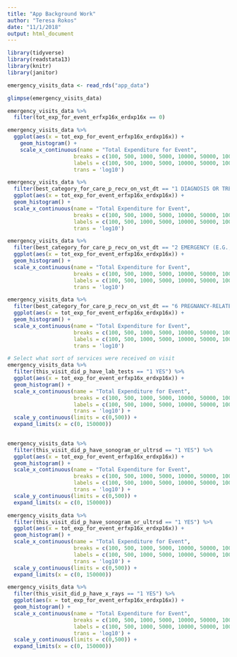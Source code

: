 ```yaml
---
title: "App Background Work"
author: "Teresa Rokos"
date: "11/1/2018"
output: html_document
---
```


```r
library(tidyverse)
library(readstata13)
library(knitr)
library(janitor)

emergency_visits_data <- read_rds("app_data")

glimpse(emergency_visits_data)

emergency_visits_data %>% 
  filter(tot_exp_for_event_erfxp16x_erdxp16x == 0)

emergency_visits_data %>% 
  ggplot(aes(x = tot_exp_for_event_erfxp16x_erdxp16x)) + 
    geom_histogram() + 
    scale_x_continuous(name = "Total Expenditure for Event", 
                     breaks = c(100, 500, 1000, 5000, 10000, 50000, 100000),
                     labels = c(100, 500, 1000, 5000, 10000, 50000, 100000),
                     trans = 'log10')

emergency_visits_data %>% 
  filter(best_category_for_care_p_recv_on_vst_dt == "1 DIAGNOSIS OR TREATMENT") %>% 
  ggplot(aes(x = tot_exp_for_event_erfxp16x_erdxp16x)) + 
  geom_histogram() + 
  scale_x_continuous(name = "Total Expenditure for Event", 
                     breaks = c(100, 500, 1000, 5000, 10000, 50000, 100000),
                     labels = c(100, 500, 1000, 5000, 10000, 50000, 100000),
                     trans = 'log10')

emergency_visits_data %>% 
  filter(best_category_for_care_p_recv_on_vst_dt == "2 EMERGENCY (E.G., ACCIDENT OR INJURY)") %>% 
  ggplot(aes(x = tot_exp_for_event_erfxp16x_erdxp16x)) + 
  geom_histogram() + 
  scale_x_continuous(name = "Total Expenditure for Event", 
                     breaks = c(100, 500, 1000, 5000, 10000, 50000, 100000),
                     labels = c(100, 500, 1000, 5000, 10000, 50000, 100000),
                     trans = 'log10')

emergency_visits_data %>% 
  filter(best_category_for_care_p_recv_on_vst_dt == "6 PREGNANCY-RELATED (INC PRENATAL/ DELV)") %>% 
  ggplot(aes(x = tot_exp_for_event_erfxp16x_erdxp16x)) + 
  geom_histogram() + 
  scale_x_continuous(name = "Total Expenditure for Event", 
                     breaks = c(100, 500, 1000, 5000, 10000, 50000, 100000),
                     labels = c(100, 500, 1000, 5000, 10000, 50000, 100000),
                     trans = 'log10')

# Select what sort of services were received on visit
emergency_visits_data %>% 
  filter(this_visit_did_p_have_lab_tests == "1 YES") %>% 
  ggplot(aes(x = tot_exp_for_event_erfxp16x_erdxp16x)) + 
  geom_histogram() + 
  scale_x_continuous(name = "Total Expenditure for Event", 
                     breaks = c(100, 500, 1000, 5000, 10000, 50000, 100000),
                     labels = c(100, 500, 1000, 5000, 10000, 50000, 100000),
                     trans = 'log10') +
  scale_y_continuous(limits = c(0,500)) +
  expand_limits(x = c(0, 150000))
  

emergency_visits_data %>% 
  filter(this_visit_did_p_have_sonogram_or_ultrsd == "1 YES") %>% 
  ggplot(aes(x = tot_exp_for_event_erfxp16x_erdxp16x)) + 
  geom_histogram() + 
  scale_x_continuous(name = "Total Expenditure for Event", 
                     breaks = c(100, 500, 1000, 5000, 10000, 50000, 100000),
                     labels = c(100, 500, 1000, 5000, 10000, 50000, 100000),
                     trans = 'log10') +
  scale_y_continuous(limits = c(0,500)) +
  expand_limits(x = c(0, 150000))

emergency_visits_data %>% 
  filter(this_visit_did_p_have_sonogram_or_ultrsd == "1 YES") %>% 
  ggplot(aes(x = tot_exp_for_event_erfxp16x_erdxp16x)) + 
  geom_histogram() + 
  scale_x_continuous(name = "Total Expenditure for Event", 
                     breaks = c(100, 500, 1000, 5000, 10000, 50000, 100000),
                     labels = c(100, 500, 1000, 5000, 10000, 50000, 100000),
                     trans = 'log10') +
  scale_y_continuous(limits = c(0,500)) +
  expand_limits(x = c(0, 150000))

emergency_visits_data %>% 
  filter(this_visit_did_p_have_x_rays == "1 YES") %>% 
  ggplot(aes(x = tot_exp_for_event_erfxp16x_erdxp16x)) + 
  geom_histogram() + 
  scale_x_continuous(name = "Total Expenditure for Event", 
                     breaks = c(100, 500, 1000, 5000, 10000, 50000, 100000),
                     labels = c(100, 500, 1000, 5000, 10000, 50000, 100000),
                     trans = 'log10') +
  scale_y_continuous(limits = c(0,500)) +
  expand_limits(x = c(0, 150000))



```

